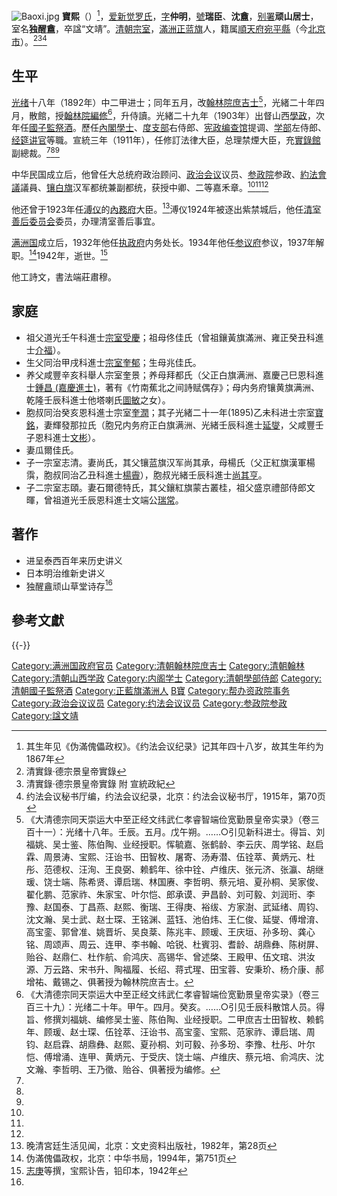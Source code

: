 [[File:Baoxi.jpg|thumb]]
{{Hatnote|这是[[满族人名|满族人名]]，只称名而不与姓氏连用，其姓氏为[[爱新觉罗氏|爱新觉罗]]。}}
'''寶熙'''（{{bd|1868年|8月16日（同治七年六月二十八）<ref name="ax">《[[愛新覺羅宗譜|愛新覺羅宗譜]]》丙冊，5944－5945頁。</ref>|1942年|catIdx=Z宗}}）<ref>其生年见《伪滿傀儡政权》。《约法会议纪录》记其年四十八岁，故其生年约为1867年</ref>，[[爱新觉罗氏|爱新觉罗氏]]，[[表字|字]]'''仲明'''，[[號|號]]'''瑞臣'''、'''沈盦'''，[[落款|别署]]'''顽山居士'''，室名'''独醒盦'''，卒諡“文靖”。[[清朝|清朝]][[宗室|宗室]]，[[正蓝旗|滿洲正蓝旗]]人，籍属[[順天府|順天府]][[宛平縣|宛平縣]]（今[[北京市|北京市]]）。<ref name=dz>清實錄·德宗景皇帝實錄</ref><ref name=xt>清實錄·德宗景皇帝實錄 附 宣統政紀</ref><ref name=yf>约法会议秘书厅编，约法会议纪录，北京：约法会议秘书厅，1915年，第70页</ref>

==生平==
[[光绪|光绪]]十八年（1892年）中二甲进士；同年五月，改[[翰林院|翰林院]][[庶吉士|庶吉士]]<ref>《大清德宗同天崇运大中至正经文纬武仁孝睿智端俭宽勤景皇帝实录》（卷三百十一）：光绪十八年。壬辰。五月。戊午朔。……○引见新科进士。得旨、刘福姚、吴士鉴、陈伯陶、业经授职。恽毓嘉、张鹤龄、李云庆、周学铭、赵启霖、周景涛、宝熙、汪诒书、田智枚、屠寄、汤寿潜、伍铨萃、黄炳元、杜彤、范德权、汪洵、王良弼、赖鹤年、徐中铨、卢维庆、张元济、张瀛、胡继瑗、饶士端、陈希贤、谭启瑞、林国赓、李哲明、蔡元培、夏孙桐、吴家俊、翟化鹏、范家祚、朱家宝、叶尔恺、郎承谟、尹昌龄、刘可毅、刘润珩、李豫、赵国泰、丁昌燕、赵熙、衡瑞、王得庚、裕绂、方家澍、武延绪、周钧、沈文瀚、吴士武、赵士琛、王铭渊、蓝钰、池伯炜、王仁俊、延燮、傅增淯、高宝銮、郭曾准、姚晋圻、吴良棻、陈兆丰、顾瑗、王庆垣、孙多玢、龚心铭、周颂声、周云、连甲、李书翰、哈锐、杜賓羽、耆龄、胡鼎彝、陈树屏、贻谷、赵鼎仁、杜作航、俞鸿庆、高锡华、曾述棨、王殿甲、伍文琯、洪汝源、万云路、宋书升、陶福履、长绍、蒋式瑆、田宝蓉、安秉玠、杨介康、郝增祐、戴锡之、俱著授为翰林院庶吉士。</ref>，光緒二十年四月，散館，授[[翰林院|翰林院]][[編修|編修]]<ref>《大清德宗同天崇运大中至正经文纬武仁孝睿智端俭宽勤景皇帝实录》（卷三百三十九）：光绪二十年。甲午。四月。癸亥。……○引见壬辰科散馆人员。得旨、修撰刘福姚、编修吴士鉴、陈伯陶、业经授职。二甲庶吉士田智枚、赖鹤年、顾瑗、赵士琛、伍铨萃、汪诒书、高宝銮、宝熙、范家祚、谭启瑞、周钧、赵启霖、胡鼎彝、赵熙、夏孙桐、刘可毅、孙多玢、李豫、杜彤、叶尔恺、傅增涌、连甲、黄炳元、于受庆、饶士端、卢维庆、蔡元培、俞鸿庆、沈文瀚、李哲明、王乃徵、贻谷、俱著授为编修。</ref>，升侍讀。光緒二十九年（1903年）出督山西[[學政|學政]]，次年任[[國子監|國子監]][[祭酒|祭酒]]。歷任[[內閣學士|內閣學士]]、[[度支部|度支部]]右侍郎、[[宪政编查馆|宪政编查馆]]提调、[[學部_(清朝)|学部]]左侍郎、[[经筵讲官|经筵讲官]]等職。宣統三年（1911年），任修訂法律大臣，总理禁煙大臣，充[[實錄館|實錄館]]副總裁。<ref name=dz/><ref name=xt/><ref name=yf/>

中华民国成立后，他曾任大总统府政治顾问、[[政治会议|政治会议]]议员、[[参政院|参政院]]参政、[[約法會議|約法會議]]議員、[[鑲白旗|镶白旗]]汉军都统兼副都统，获授中卿、二等嘉禾章。<ref name=dz/><ref name=xt/><ref name=yf/>

他还曾于1923年任[[溥仪|溥仪]]的[[內務府|內務府]]大臣。<ref>晚清宮廷生活见闻，北京：文史资料出版社，1982年，第28页</ref>溥仪1924年被逐出紫禁城后，他任[[國立故宮博物院|清室善后委员会]]委员，办理清室善后事宜。

[[满洲国|满洲国]]成立后，1932年他任[[满洲国执政府|执政府]]内务处长。1934年他任[[滿洲國參議府|参议府]]参议，1937年解职。<ref>伪滿傀儡政权，北京：中华书局，1994年，第751页</ref>1942年，逝世。<ref>[[志庚|志庚]]等撰，宝熙讣告，铅印本，1942年</ref>

他工詩文，書法端莊肅穆。

==家庭==
*祖父道光壬午科進士[[宗室受慶|宗室受慶]]；祖母佟佳氏（曾祖鑲黃旗滿洲、雍正癸丑科進士[[介福|介福]]）。
*生父同治甲戌科進士[[宗室奎郁|宗室奎郁]]；生母兆佳氏。
*养父咸豐辛亥科舉人宗室奎景；养母拜都氏（父正白旗满洲、嘉慶己巳恩科進士[[鍾昌_(嘉慶進士)|鍾昌 (嘉慶進士)]]，著有《竹南蕉北之间詩赋偶存》；母内务府镶黄旗满洲、乾隆壬辰科進士他塔喇氏[[圖敏|圖敏]]之女）。
*胞叔同治癸亥恩科進士宗室[[奎潤|奎潤]]；其子光緒二十一年(1895)乙未科进士宗室[[寶銘|寶銘]]，妻輝發那拉氏（胞兄内务府正白旗满洲、光緒壬辰科進士[[延燮|延燮]]，父咸豐壬子恩科進士[[文彬|文彬]]）。
*妻瓜爾佳氏。
*子一宗室志清。妻尚氏，其父镶蓝旗汉军尚其承，母楊氏（父正紅旗漢軍楊霟，胞叔同治乙丑科進士[[楊霽|楊霽]]），胞叔光緒壬辰科進士[[尚其亨|尚其亨]]。
*子二宗室志頤。妻石爾德特氏，其父鑲紅旗蒙古叢桂，祖父盛京禮部侍郎文暉，曾祖道光壬辰恩科進士文端公[[瑞常|瑞常]]。

==著作==
*进呈泰西百年来历史讲义
*日本明治维新史讲义
*独醒盦顽山草堂诗存<ref name=yf/>

==參考文獻==
<references />

{{-}}
{{光緒十八年壬辰科殿試金榜}}
{{清朝欽命憲政編查館職官}}
{{DEFAULTSORT:Ai爱新觉罗}}
[[Category:满洲国政府官员|Category:满洲国政府官员]]
[[Category:清朝翰林院庶吉士|Category:清朝翰林院庶吉士]]
[[Category:清朝翰林|Category:清朝翰林]]
[[Category:清朝山西学政|Category:清朝山西学政]]
[[Category:内阁学士|Category:内阁学士]]
[[Category:清朝學部侍郎|Category:清朝學部侍郎]]
[[Category:清朝國子監祭酒|Category:清朝國子監祭酒]]
[[Category:正藍旗滿洲人|Category:正藍旗滿洲人]]
[[Category:清朝宗室|B寶]]
[[Category:帮办资政院事务|Category:帮办资政院事务]]
[[Category:政治会议议员|Category:政治会议议员]]
[[Category:约法会议议员|Category:约法会议议员]]
[[Category:参政院参政|Category:参政院参政]]
[[Category:諡文靖|Category:諡文靖]]